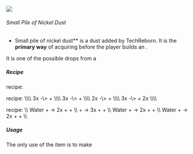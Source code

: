 ![](/mods/techreborn/small_pile_of_nickel_dust.png)

###### Small Pile of Nickel Dust


- Small pile of nickel dust** is a dust added by TechReborn. It
        is the **primary way** of acquiring
        <Mcitem id="techreborn:nickel_ingot"/>
        before the player builds an
        <Mcitem id="techreborn:industrial_grinder"/>.

It is one of the possible drops from a
<Mcitem id="techreborn:scrap_box"/>

##### Recipe

<Mcitem id="minecraft:crafting_table"/> recipe:
<Recipe recipe=" input air air air input air techreborn:nickel_dust air
input air air air output techreborn:small_pile_of_nickel_dust,4
"/>

<Mcitem id="techreborn:industrial_centrifuge"/>
recipe: \\\\ 3x
<Mcitem id="techreborn:copper_dust"/> -\>
<Mcitem id="techreborn:small_pile_of_nickel_dust"/> +
<Mcitem id="techreborn:small_pile_of_gold_dust"/>
\\\\ 3x <Mcitem id="techreborn:gold_dust"/> -\>
<Mcitem id="techreborn:small_pile_of_nickel_dust"/> +
<Mcitem id="techreborn:small_pile_of_copper_dust"/>
\\\\ 2x <Mcitem id="techreborn:iron_dust"/> -\>
<Mcitem id="techreborn:small_pile_of_nickel_dust"/> +
<Mcitem id="techreborn:small_pile_of_tin_dust"/>
\\\\ 3x <Mcitem id="techreborn:platinum_dust"/> -\>
<Mcitem id="techreborn:small_pile_of_nickel_dust"/> +
2x <Mcitem id="techreborn:iridium_nugget"/>
\\\\

<Mcitem id="techreborn:industrial_grinder"/> recipe:
\\\\ Water + <Mcitem id="techreborn:copper_ore"/>
-\> 2x <Mcitem id="techreborn:copper_dust"/> +
<Mcitem id="techreborn:small_pile_of_gold_dust"/> +
<Mcitem id="techreborn:small_pile_of_nickel_dust"/>\\\\
<Mcitem id="techreborn:mercury"/> +
<Mcitem id="minecraft:gold_ore"/> -\> 3x
<Mcitem id="techreborn:gold_dust"/> +
<Mcitem id="techreborn:small_pile_of_copper_dust"/> +
<Mcitem id="techreborn:small_pile_of_nickel_dust"/>\\\\
Water + <Mcitem id="minecraft:gold_ore"/> -\> 2x
<Mcitem id="techreborn:gold_dust"/> +
<Mcitem id="techreborn:small_pile_of_copper_dust"/> +
<Mcitem id="techreborn:small_pile_of_nickel_dust"/>\\\\
Water + <Mcitem id="minecraft:iron_ore"/> -\> 2x
<Mcitem id="techreborn:iron_dust"/> +
<Mcitem id="techreborn:small_pile_of_tin_dust"/> +
<Mcitem id="techreborn:small_pile_of_nickel_dust"/>\\\\

##### Usage

The only use of the item is to make
<Mcitem id="techreborn:nickel_dust"/>

<Recipe recipe=" input techreborn:small_pile_of_nickel_dust
techreborn:small_pile_of_nickel_dust
techreborn:small_pile_of_nickel_dust input
techreborn:small_pile_of_nickel_dust air air input air air air output
techreborn:nickel_dust "/>
